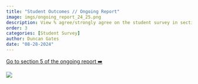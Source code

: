 ```yaml
---
title: "Student Outcomes // Ongoing Report"
image: imgs/ongoing_report_24_25.png
description: View % agree/strongly agree on the student survey in section 5a (student survey & student work).
order: 3
categories: [Student Survey]
author: Duncan Gates
date: "08-28-2024"
---
```


[Go to section 5 of the ongoing report ➡️](https://tl-data.teachinglab.org/shiny/ongoing_report/?section=section5)

[![](imgs/ongoing_report_24_25.png)](https://tl-data.teachinglab.org/shiny/ongoing_report/?section=section5)
